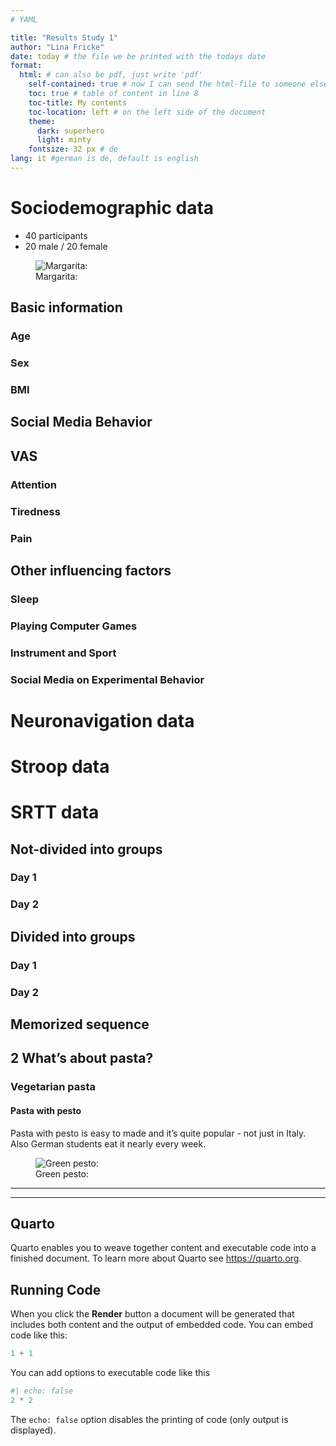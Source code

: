 ```yaml
---
# YAML

title: "Results Study 1"
author: "Lina Fricke"
date: today # the file we be printed with the todays date
format: 
  html: # can also be pdf, just write 'pdf' 
    self-contained: true # now I can send the html-file to someone else, not just a code
    toc: true # table of content in line 8
    toc-title: My contents
    toc-location: left # on the left side of the document
    theme: 
      dark: superhero
      light: minty
    fontsize: 32 px # de
lang: it #german is de, default is english
---
```


# Sociodemographic data

* 40 participants
* 20 male / 20 female


![Margarita:](images/pizza-margherita.jpg)

## Basic information

### Age

### Sex

### BMI

## Social Media Behavior

## VAS

### Attention

### Tiredness

### Pain

## Other influencing factors

### Sleep

### Playing Computer Games

### Instrument and Sport

### Social Media on Experimental Behavior

# Neuronavigation data

# Stroop data

# SRTT data

## Not-divided into groups

### Day 1

### Day 2

## Divided into groups

### Day 1

### Day 2

## Memorized sequence






## 2 What's about pasta?

### Vegetarian pasta

#### Pasta with pesto

Pasta with pesto is easy to made and it's quite popular - not just in Italy. Also German students eat it nearly every week.

![Green pesto:](images/pasta_pesto.jpeg)





---


---

## Quarto

Quarto enables you to weave together content and executable code into a finished document. To learn more about Quarto see <https://quarto.org>.

## Running Code

When you click the **Render** button a document will be generated that includes both content and the output of embedded code. You can embed code like this:

```r
1 + 1
```

You can add options to executable code like this 

```r
#| echo: false
2 * 2
```

The `echo: false` option disables the printing of code (only output is displayed).
